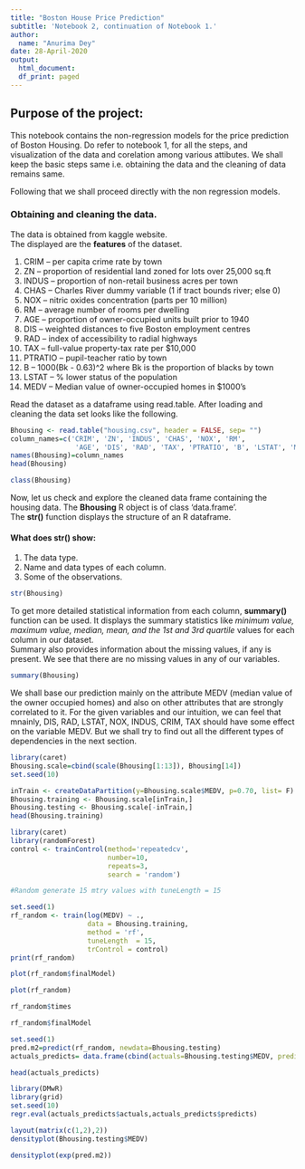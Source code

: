 ```yaml
---
title: "Boston House Price Prediction"
subtitle: 'Notebook 2, continuation of Notebook 1.'
author: 
  name: "Anurima Dey"
date: 28-April-2020
output: 
  html_document:
  df_print: paged
---
```


## Purpose of the project: 

This notebook contains the non-regression models for the price prediction of Boston Housing.
Do refer to notebook 1, for all the steps, and visualization of the data and corelation among various attibutes. We shall keep the basic steps same i.e. obtaining the data and the cleaning of data remains same. 

Following that we shall proceed directly with the non regression models.

### Obtaining and cleaning the data. 


The data is obtained from kaggle website. <br> The displayed are the __features__ of the dataset.  


1. CRIM     – per capita crime rate by town <br>
2. ZN       – proportion of residential land zoned for lots over 25,000 sq.ft <br>
3. INDUS    – proportion of non-retail business acres per town <br>
4. CHAS     – Charles River dummy variable (1 if tract bounds river; else 0) <br>
5. NOX      – nitric oxides concentration (parts per 10 million) <br>
6. RM       – average number of rooms per dwelling <br>
7. AGE      – proportion of owner-occupied units built prior to 1940 <br>
8. DIS      – weighted distances to five Boston employment centres<br>
9. RAD      – index of accessibility to radial highways <br>
10. TAX      – full-value property-tax rate per $10,000 <br>
11. PTRATIO  – pupil-teacher ratio by town <br>
12. B        – 1000(Bk - 0.63)^2 where Bk is the proportion of blacks by town <br>
13. LSTAT    – % lower status of the population <br>
14. MEDV     – Median value of owner-occupied homes in $1000’s

Read the dataset as a dataframe using read.table. After loading and cleaning the data set looks like the following.

```r
Bhousing <- read.table("housing.csv", header = FALSE, sep= "")
column_names=c('CRIM', 'ZN', 'INDUS', 'CHAS', 'NOX', 'RM', 
                'AGE', 'DIS', 'RAD', 'TAX', 'PTRATIO', 'B', 'LSTAT', 'MEDV')
names(Bhousing)=column_names
head(Bhousing)

```


```r
class(Bhousing)
```
Now, let us check and explore the cleaned data frame containing the housing data. The __Bhousing__ R object is of class ‘data.frame’. <br> The __str()__ function displays the structure of an R dataframe.

#### What does __str()__ show:
1. The data type.
2. Name and data types of each column.
3. Some of the observations.

```r
str(Bhousing)
```

To get more detailed statistical information from each column, __summary()__ function can be used. It displays the summary statistics like *minimum value, maximum value, median, mean, and the 1st and 3rd quartile* values for each column in our dataset.<br> Summary also provides information about the missing values, if any is present. We see that there are no missing values in any of our variables.

```r
summary(Bhousing)
```

We shall base our prediction mainly on the attribute MEDV (median value of the owner occupied homes) and also on other attributes that are strongly correlated to it. For the given variables and our intuition, we can feel that mnainly, DIS, RAD, LSTAT, NOX, INDUS, CRIM, TAX should have some effect on the variable MEDV. But we shall try to find out all the different types of dependencies in the next section. 


```r
library(caret)
Bhousing.scale=cbind(scale(Bhousing[1:13]), Bhousing[14])
set.seed(10)

inTrain <- createDataPartition(y=Bhousing.scale$MEDV, p=0.70, list= F)
Bhousing.training <- Bhousing.scale[inTrain,]
Bhousing.testing <- Bhousing.scale[-inTrain,]
head(Bhousing.training)

```


```r
library(caret)
library(randomForest)
control <- trainControl(method='repeatedcv', 
                        number=10, 
                        repeats=3,
                        search = 'random')

#Random generate 15 mtry values with tuneLength = 15

set.seed(1)
rf_random <- train(log(MEDV) ~ .,
                   data = Bhousing.training,
                   method = 'rf',
                   tuneLength  = 15, 
                   trControl = control)
print(rf_random)

```


```r
plot(rf_random$finalModel)
```

```r
plot(rf_random)
```

```r
rf_random$times
```

```r
rf_random$finalModel
```


```r
set.seed(1)
pred.m2=predict(rf_random, newdata=Bhousing.testing)
actuals_predicts= data.frame(cbind(actuals=Bhousing.testing$MEDV, predicts=exp(pred.m2)))

head(actuals_predicts)

```

```r
library(DMwR)
library(grid)
set.seed(10)
regr.eval(actuals_predicts$actuals,actuals_predicts$predicts)
```


```r
layout(matrix(c(1,2),2))
densityplot(Bhousing.testing$MEDV)

```

```r
densityplot(exp(pred.m2))

```



